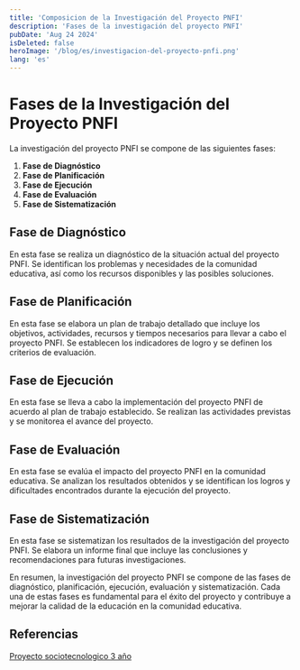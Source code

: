 ```yaml
---
title: 'Composicion de la Investigación del Proyecto PNFI'
description: 'Fases de la investigación del proyecto PNFI'
pubDate: 'Aug 24 2024'
isDeleted: false
heroImage: '/blog/es/investigacion-del-proyecto-pnfi.png'
lang: 'es'
---
```



# Fases de la Investigación del Proyecto PNFI

La investigación del proyecto PNFI se compone de las siguientes fases:

1. **Fase de Diagnóstico**
2. **Fase de Planificación**
3. **Fase de Ejecución**
4. **Fase de Evaluación**
5. **Fase de Sistematización**

## Fase de Diagnóstico

En esta fase se realiza un diagnóstico de la situación actual del proyecto PNFI. Se identifican los problemas y necesidades de la comunidad educativa, así como los recursos disponibles y las posibles soluciones.

## Fase de Planificación

En esta fase se elabora un plan de trabajo detallado que incluye los objetivos, actividades, recursos y tiempos necesarios para llevar a cabo el proyecto PNFI. Se establecen los indicadores de logro y se definen los criterios de evaluación.

## Fase de Ejecución

En esta fase se lleva a cabo la implementación del proyecto PNFI de acuerdo al plan de trabajo establecido. Se realizan las actividades previstas y se monitorea el avance del proyecto.

## Fase de Evaluación

En esta fase se evalúa el impacto del proyecto PNFI en la comunidad educativa. Se analizan los resultados obtenidos y se identifican los logros y dificultades encontrados durante la ejecución del proyecto.

## Fase de Sistematización

En esta fase se sistematizan los resultados de la investigación del proyecto PNFI. Se elabora un informe final que incluye las conclusiones y recomendaciones para futuras investigaciones.

En resumen, la investigación del proyecto PNFI se compone de las fases de diagnóstico, planificación, ejecución, evaluación y sistematización. Cada una de estas fases es fundamental para el éxito del proyecto y contribuye a mejorar la calidad de la educación en la comunidad educativa.

<ExpandImage 
    src="/blog/es/investigacion-del-proyecto-pnfi.png" alt="Investigación del Proyecto PNFI" 
    downloadMessage="Haz clic para ampliar la imagen" client:load
/>

## Referencias
<a 
target="_blank"
href="https://docs.google.com/document/d/1YhX0MTLmaBJtqbCTdP3vBmWzQVnOAwEbEb9tjrh8KVM/edit?usp=sharing">
Proyecto sociotecnologico 3 año
</a>
